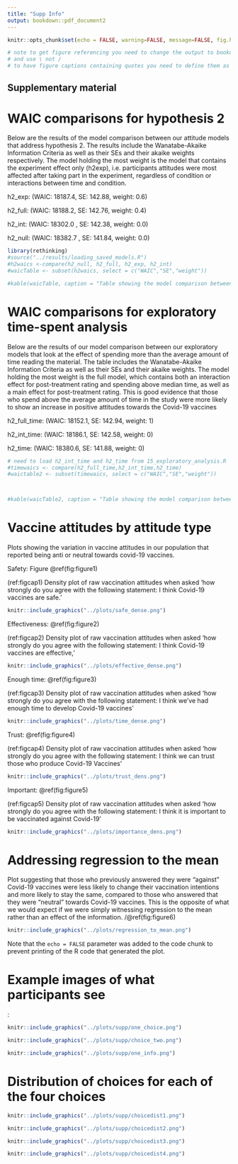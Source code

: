 ```yaml
---
title: "Supp Info"
output: bookdown::pdf_document2
---
```


```r
knitr::opts_chunk$set(echo = FALSE, warning=FALSE, message=FALSE, fig.height=2, fig.width=4)

# note to get figure referencing you need to change the output to bookdown::pdf_document2
# and use \ not /
# to have figure captions containing quotes you need to define them as variables (see below)
```

## Supplementary material 

# WAIC comparisons for hypothesis 2

Below are the results of the model comparison between our attitude models that address hypothesis 2. The results include the Wanatabe-Akaike Information Criteria as well as their SEs and their akaike weights respectively. The model holding the most weight is the model that contains the experiment effect only (h2exp), i.e. participants attitudes were most affected after taking part in the experiment, regardless of condition or interactions between time and condition.

h2_exp: (WAIC: 18187.4, SE: 142.88, weight: 0.6) 

h2_full: (WAIC: 18188.2, SE: 142.76, weight: 0.4)  

h2_int: (WAIC: 18302.0 , SE: 142.38, weight: 0.0) 

h2_null: (WAIC: 18382.7 , SE: 141.84, weight: 0.0)        


```r

library(rethinking)
#source("../results/loading_saved_models.R")
#h2waics <-compare(h2_null, h2_full, h2_exp, h2_int)
#waicTable <- subset(h2waics, select = c("WAIC","SE","weight")) 

#kable(waicTable, caption = "Table showing the model comparison between our attitude models that address hypothesis 2. The table includes the Wanatabe-Akaike Information Criteria as well as their SEs and their akaike weights. The model holding the most weight is the model that contains the experiment effect only (h2exp), i.e. participants attitudes were most affected after taking part in the experiment, regardless of condition or interactions between time and condition  ")
```

# WAIC comparisons for exploratory time-spent analysis

Below are the results of our model comparison between our exploratory models that look at the effect of spending more than the average amount of time reading the material. The table includes the Wanatabe-Akaike Information Criteria as well as their SEs and their akaike weights. The model holding the most weight is the full model, which contains both an interaction effect for post-treatment rating and spending above median time, as well as a main effect for post-treatment rating. This is good evidence that those who spend above the average amount of time in the study were more likely to show an increase in positive attitudes towards the Covid-19 vaccines

h2_full_time: (WAIC: 18152.1, SE: 142.94, weight: 1)        

h2_int_time: (WAIC: 18186.1, SE: 142.58, weight: 0)

h2_time: (WAIC: 18380.6, SE: 141.88, weight: 0) 


```r
# need to load h2_int_time and h2_time from 15_exploratory_analysis.R
#timewaics <- compare(h2_full_time,h2_int_time,h2_time)
#waictable2 <- subset(timewaics, select = c("WAIC","SE","weight"))



#kable(waicTable2, caption = "Table showing the model comparison between our exploratory models that look at the effect of spending more than the average amount of time reading the material. The table includes the Wanatabe-Akaike Information Criteria as well as their SEs and their akaike weights. The model holding the most weight is the full model, which contains both an interaction effect for post-treatment rating and spending above median time, as well as a main effect for post-treatment rating. This is good evidence that those who spend above the average amount of time in the study were more likely to show an increase in positive attitudes towards the Covid-19 vaccines")
```


# Vaccine attitudes by attitude type 

Plots showing the variation in vaccine attitudes in our population that reported being anti or neutral towards covid-19 vaccines. 

Safety: Figure \@ref(fig:figure1)


(ref:figcap1) Density plot of raw vaccination attitudes when asked 'how strongly do you agree with the following statement: I think Covid-19 vaccines are safe.'


```r
knitr::include_graphics("../plots/safe_dense.png")
```


Effectiveness: \@ref(fig:figure2)

(ref:figcap2) Density plot of raw vaccination attitudes when asked 'how strongly do you agree with the following statement: I think Covid-19 vaccines are effective,'

```r
knitr::include_graphics("../plots/effective_dense.png")
```

Enough time: \@ref(fig:figure3)

(ref:figcap3) Density plot of raw vaccination attitudes when asked 'how strongly do you agree with the following statement: I think we've had enough time to develop Covid-19 vaccines'

```r
knitr::include_graphics("../plots/time_dense.png")
```

Trust: \@ref(fig:figure4)

(ref:figcap4) Density plot of raw vaccination attitudes when asked 'how strongly do you agree with the following statement: I think we can trust those who produce Covid-19 Vaccines'

```r
knitr::include_graphics("../plots/trust_dens.png")
```

Important: \@ref(fig:figure5)

(ref:figcap5) Density plot of raw vaccination attitudes when asked 'how strongly do you agree with the following statement: I think it is important to be vaccinated against Covid-19'

```r
knitr::include_graphics("../plots/importance_dens.png")
```


# Addressing regression to the mean

Plot suggesting that those who previously answered they were "against" Covid-19 vaccines were less likely to change their vaccination intentions and more likely to stay the same, compared to those who answered that they were "neutral" towards Covid-19 vaccines. This is the opposite of what we would expect if we were simply witnessing regression to the mean rather than an effect of the information. /@ref(fig:figure6)

```r
knitr::include_graphics("../plots/regression_to_mean.png")
```

Note that the `echo = FALSE` parameter was added to the code chunk to prevent printing of the R code that generated the plot.

# Example images of what participants see

:
```r
knitr::include_graphics("../plots/supp/one_choice.png")
```

```r
knitr::include_graphics("../plots/supp/choice_two.png")
```

```r
knitr::include_graphics("../plots/supp/one_info.png")
```

# Distribution of choices for each of the four choices

```r
knitr::include_graphics("../plots/supp/choicedist1.png")
```

```r
knitr::include_graphics("../plots/supp/choicedist2.png")
```

```r
knitr::include_graphics("../plots/supp/choicedist3.png")
```

```r
knitr::include_graphics("../plots/supp/choicedist4.png")
```